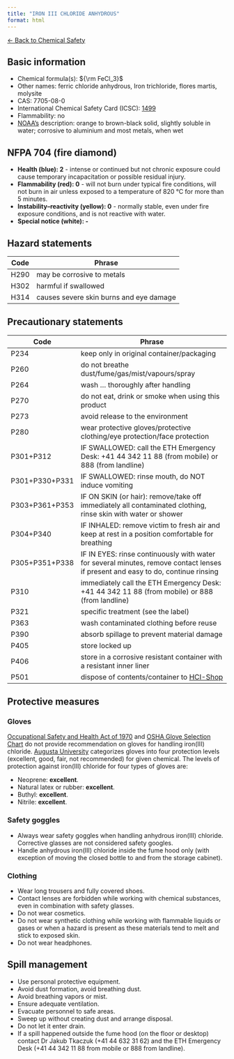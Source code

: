 ```yaml
---
title: "IRON III CHLORIDE ANHYDROUS"
format: html
---
```


[← Back to Chemical Safety](../chemical-safety.qmd)


## Basic information
- Chemical formula(s): ${\rm FeCl_3}$
- Other names: ferric chloride anhydrous, Iron trichloride, flores martis, molysite
- CAS: 7705-08-0
- International Chemical Safety Card (ICSC): [1499](https://inchem.org/documents/icsc/icsc/eics1499.htm)
- Flammability: no
- [NOAA's](https://cameochemicals.noaa.gov/chemical/8680) description: orange to brown-black solid, slightly soluble in water; corrosive to aluminium and most metals, when wet

## NFPA 704 (fire diamond)
- **Health (blue): 2** - intense or continued but not chronic exposure could cause temporary incapacitation or possible residual injury.
- **Flammability (red): 0** - will not burn under typical fire conditions, will not burn in air unless exposed to a temperature of 820 °C for more than 5 minutes.
- **Instability–reactivity (yellow): 0** - normally stable, even under fire exposure conditions, and is not reactive with water.
- **Special notice (white): -**

## Hazard statements
| Code | Phrase                                  |
| ---- | --------------------------------------- |
| H290 | may be corrosive to metals              |
| H302 | harmful if swallowed                    |
| H314 | causes severe skin burns and eye damage |

## Precautionary statements
| Code           | Phrase                                                                                                                           |
| -------------- | -------------------------------------------------------------------------------------------------------------------------------- |
| P234           | keep only in original container/packaging                                                                                        |
| P260           | do not breathe dust/fume/gas/mist/vapours/spray                                                                                  |
| P264           | wash ... thoroughly after handling                                                                                               |
| P270           | do not eat, drink or smoke when using this product                                                                               |
| P273           | avoid release to the environment                                                                                                 |
| P280           | wear protective gloves/protective clothing/eye protection/face protection                                                        |
| P301+P312      | IF SWALLOWED: call the ETH Emergency Desk: +41 44 342 11 88 (from mobile) or 888 (from landline)                                 |
| P301+P330+P331 | IF SWALLOWED: rinse mouth, do NOT induce vomiting                                                                                |
| P303+P361+P353 | IF ON SKIN (or hair): remove/take off immediately all contaminated clothing, rinse skin with water or shower                     |
| P304+P340      | IF INHALED: remove victim to fresh air and keep at rest in a position comfortable for breathing                                  |
| P305+P351+P338 | IF IN EYES: rinse continuously with water for several minutes, remove contact lenses if present and easy to do, continue rinsing |
| P310           | immediately call the ETH Emergency Desk: +41 44 342 11 88 (from mobile) or 888 (from landline)                                   |
| P321           | specific treatment (see the label)                                                                                               |
| P363           | wash contaminated clothing before reuse                                                                                          |
| P390           | absorb spillage to prevent material damage                                                                                       |
| P405           | store locked up                                                                                                                  |
| P406           | store in a corrosive resistant container with a resistant inner liner                                                            |
| P501           | dispose of contents/container to [HCI-Shop](https://hci-shop.ethz.ch/en/)                                                        |

## Protective measures

### Gloves
[Occupational Safety and Health Act of 1970](https://www.osha.gov/sites/default/files/publications/osha3151.pdf) and [OSHA Glove Selection Chart](https://safety.fsu.edu/safety_manual/OSHA%20Glove%20Selection%20Chart.pdf) do not provide recommendation on gloves for handling iron(III) chloride. [Augusta University](https://www.augusta.edu/services/ehs/chemsafe/PDF%20files/gloveselechart.pdf) categorizes gloves into four protection levels (excellent, good, fair, not recommended) for given chemical. The levels of protection against iron(III) chloride for four types of gloves are:

- Neoprene: **excellent**.
- Natural latex or rubber: **excellent**.
- Buthyl: **excellent**.
- Nitrile: **excellent**.

### Safety goggles
- Always wear safety goggles when handling anhydrous iron(III) chloride. Corrective glasses are not considered safety googles.
- Handle anhydrous iron(III) chloride inside the fume hood only (with exception of moving the closed bottle to and from the storage cabinet).

### Clothing
- Wear long trousers and fully covered shoes.
- Contact lenses are forbidden while working with chemical substances, even in combination with safety glasses.
- Do not wear cosmetics.
- Do not wear synthetic clothing while working with flammable liquids or gases or when a hazard is present as these materials tend to melt and stick to exposed skin.
- Do not wear headphones.

## Spill management
- Use personal protective equipment.
- Avoid dust formation, avoid breathing dust.
- Avoid breathing vapors or mist.
- Ensure adequate ventilation.
- Evacuate personnel to safe areas.
- Sweep up without creating dust and arrange disposal.
- Do not let it enter drain.
- If a spill happened outside the fume hood (on the floor or desktop) contact Dr Jakub Tkaczuk (+41 44 632 31 62) and the ETH Emergency Desk (+41 44 342 11 88 from mobile or 888 from landline).
